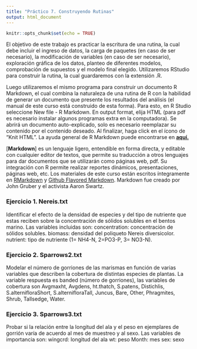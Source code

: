 ```yaml
---
title: "Práctico 7. Construyendo Rutinas"
output: html_document
---
```


```r
knitr::opts_chunk$set(echo = TRUE)
```


El objetivo de este trabajo es practicar la escritura de una rutina, la cual debe incluir el ingreso de datos, la carga de paquetes (en caso de ser necesario), la modificación de variables (en caso de ser necesario), exploración gráfica de los datos, planteo de diferentes modelos, comprobación de supuestos y el modelo final elegido. Utilizaremos RStudio para construir la rutina, la cual guardaremos con la extensión .R.  

Luego utilizaremos el mismo programa para construir un documento R Markdown, el cual combina la naturaleza de una rutina de R con la habilidad de generar un documento que presente los resultados del análisis (el manual de este curso está construido de esta forma). Para esto, en R Studio seleccione New file - R Markdown. En output format, elija HTML (para pdf es necesario instalar algunos programas extra en la computadora). Se abrirá un documento auto-explicado, solo es necesario reemplazar su contenido por el contenido deseado. Al finalizar, haga click en el ícono de "Knit HTML". La ayuda general de R Markdown puede encontrarse en [**aquí.**](http://rmarkdown.rstudio.com/)   

[**Markdown**] es un lenguaje ligero, entendible en forma directa, y editable con cualquier editor de textos, que permite su traducción a otros lenguajes para dar documentos que se utilizarán como páginas web, pdf. Su integración con R permite realizar reportes dinámicos, presentaciones, páginas web, etc. Los materiales de este curso están escritos íntegramente en [RMarkdown](http://rmarkdown.rstudio.com/) y [Github Flavored Markdown](https://guides.github.com/features/mastering-markdown/). Markdown fue creado por John Gruber y el activista Aaron Swartz. 


### Ejercicio 1. Nereis.txt

Identificar el efecto de la densidad de especies y del tipo de nutriente que estas reciben sobre la concentración de sólidos solubles en el bentos marino. Las variables incluidas son:
concentration:  concentración de sólidos solubles.
biomass: densidad del poliqueto Nereis diversicolor.
nutrient: tipo de nutriente (1= NH4-N, 2=PO3-P, 3= NO3-N).

### Ejercicio 2. Sparrows2.txt

Modelar el número de gorriones de las marismas en función de varias variables que describen la cobertura de distintas especies de plantas. La variable respuesta es banded (número de gorriones), las variables de cobertura son Avgmaxht, Avgdens, ht.thatch, S.patens, Distichlis, S.alternifloraShort, S.alternifloraTall, Juncus, Bare, Other, Phragmites, Shrub, Tallsedge, Water.

### Ejercicio 3. Sparrows3.txt 

Probar si la relación entre la longitud del ala y el peso en ejemplares de gorrión varía de acuerdo al mes de muestreo y al sexo. 
Las variables de importancia son:
wingcrd: longitud del ala
wt: peso
Month: mes
sex: sexo 